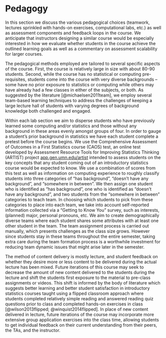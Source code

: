 # Pedagogy
\label{sec:pedagogy}

In this section we discuss the various pedagogical choices (teamwork, lectures sprinkled with hands-on exercises, computational labs, etc.) as well as assessment components and feedback loops in the course. 
We anticipate that instructors designing a similar course would be especially interested in how we evaluate whether students in the course achieve the outlined learning goals as well as a commentary on assessment scalability for larger courses.

The pedagogical methods employed are tailored to several specific aspects of the course. 
First, the course is relatively large in size with about 80-90 students. 
Second, while the course has no statistical or computing pre-requisites, students come into the course with very diverse backgrounds -- some have no prior exposure to statistics or computing while others may have already had a few classes in either of the subjects, or both. 
As suggested by the literature [@michaelsen2011team], we employ several team-based learning techniques to address the challenges of keeping a large lecture hall of students with varying degrees of background knowledge both challenged and engaged.

Within each lab section we aim to disperse students who have previously learned some computing and/or statistics and those without any background in these areas evenly amongst groups of four. 
In order to gauge a student's prior background in statistics we have each student complete a pretest before the course begins. 
We use the Comprehensive Assessment of Outcomes in a First Statistics course (CAOS) test, an online test developed by Assessment Resource Tools for Improving Statistics Thinking (ARTIST) project [app.gen.umn.edu/artist](https://app.gen.umn.edu/artist/) intended to assess students on the key concepts that any student coming out of an introductory statistics course would be expected to know. 
We use a combination of scores from this test as well as information on computing experience to roughly classify students into three categories of "has background", "doesn't have any background", and "somewhere in between". 
We then assign one student who is identified as "has background", one who is identified as "doesn't have any background", and two students from the "somewhere in between" categories to teach team. 
In choosing which students to pick from these categories to place into each team, we take into account self-reported information collected via a "Getting to Know You" survey, such as interests, (planned) major, personal pronouns, etc. 
We aim to create demographically diverse teams where each student shares some attributes with at least one other student in the team. 
The team assignment process is carried out manually, which presents challenges as the class size grows. 
However since students stay in these teams throughout the entire semester, taking extra care during the team formation process is a worthwhile investment for reducing team dynamic issues that might arise later in the semester. 

The method of content delivery is mostly lecture, and student feedback on whether they desire more or less content to be delivered during the actual lecture has been mixed. 
Future iterations of this course may seek to decrease the amount of new content delivered to the students during the lecture and shift the students first exposure to the material to pre-class assignments or videos. 
This shift is informed by the body of literature which suggests better learning and better student satisfaction in introductory statistics courses taught using a flipped classroom approach where students completed relatively simple reading and answered reading quiz questions prior to class and completed hands-on exercises in class [@wilson2013flipped; @winquist2014flipped]. 
In place of new content delivered in lecture, future iterations of the course may incorporate more extensive group application exercises into the class time, allowing students to get individual feedback on their current understanding from their peers, the TAs, and the instructor.

